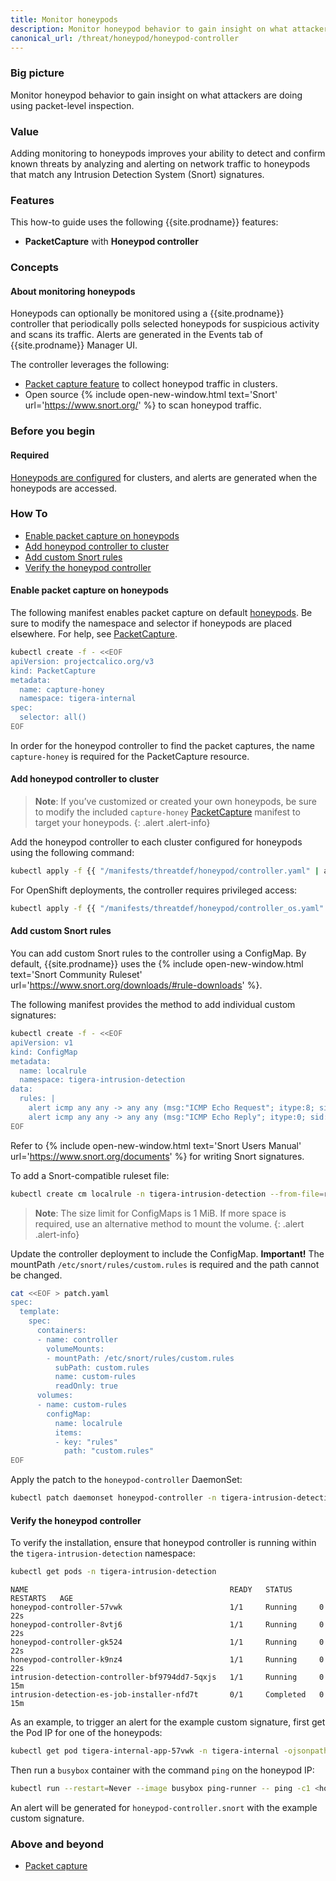 ```yaml
---
title: Monitor honeypods
description: Monitor honeypod behavior to gain insight on what attackers are doing.
canonical_url: /threat/honeypod/honeypod-controller
---
```


### Big picture

Monitor honeypod behavior to gain insight on what attackers are doing using packet-level inspection.

### Value

Adding monitoring to honeypods improves your ability to detect and confirm known threats by analyzing and alerting on network traffic to honeypods that match any Intrusion Detection System (Snort) signatures.

### Features

This how-to guide uses the following {{site.prodname}} features:

- **PacketCapture** with **Honeypod controller**

### Concepts

#### About monitoring honeypods

Honeypods can optionally be monitored using a {{site.prodname}} controller that periodically polls selected honeypods for suspicious activity and scans its traffic. Alerts are generated in the Events tab of {{site.prodname}} Manager UI.

The controller leverages the following:

- [Packet capture feature]({{site.baseurl}}/visibility/packetcapture) to collect honeypod traffic in clusters.
- Open source {% include open-new-window.html text='Snort' url='https://www.snort.org/' %} to scan honeypod traffic.

### Before you begin

#### Required

[Honeypods are configured]({{site.baseurl}}/threat/honeypod/honeypods) for clusters, and alerts are generated when the honeypods are accessed.

### How To

  - [Enable packet capture on honeypods](#enable-packet-capture-on-honeypods)
  - [Add honeypod controller to cluster](#add-honeypod-controller-to-cluster)
  - [Add custom Snort rules](#add-custom-snort-rules)
  - [Verify the honeypod controller](#verify-the-honeypod-controller)

#### Enable packet capture on honeypods

The following manifest enables packet capture on default [honeypods]({{site.baseurl}}/threat/honeypod/honeypods). 
Be sure to modify the namespace and selector if honeypods are placed elsewhere. 
For help, see [PacketCapture]({{site.baseurl}}/visibility/packetcapture).

```bash
kubectl create -f - <<EOF
apiVersion: projectcalico.org/v3
kind: PacketCapture
metadata:
  name: capture-honey
  namespace: tigera-internal
spec:
  selector: all()
EOF
```

In order for the honeypod controller to find the packet captures, the name `capture-honey` is required for the PacketCapture resource.

#### Add honeypod controller to cluster

> **Note**: If you’ve customized or created your own honeypods, be sure to modify the included `capture-honey` [PacketCapture]({{site.baseurl}}/visibility/packetcapture) manifest to target your honeypods.
{: .alert .alert-info} 

Add the honeypod controller to each cluster configured for honeypods using the following command:

```bash
kubectl apply -f {{ "/manifests/threatdef/honeypod/controller.yaml" | absolute_url }} 
```

For OpenShift deployments, the controller requires privileged access:

```bash
kubectl apply -f {{ "/manifests/threatdef/honeypod/controller_os.yaml" | absolute_url }} 
```

#### Add custom Snort rules

You can add custom Snort rules to the controller using a ConfigMap. By default, {{site.prodname}} uses the {% include open-new-window.html text='Snort Community Ruleset' url='https://www.snort.org/downloads/#rule-downloads' %}.

The following manifest provides the method to add individual custom signatures:

```bash
kubectl create -f - <<EOF
apiVersion: v1
kind: ConfigMap
metadata:
  name: localrule
  namespace: tigera-intrusion-detection
data:
  rules: |
    alert icmp any any -> any any (msg:"ICMP Echo Request"; itype:8; sid:1000000;)
    alert icmp any any -> any any (msg:"ICMP Echo Reply"; itype:0; sid:1000001;)
EOF
```
Refer to {% include open-new-window.html text='Snort Users Manual' url='https://www.snort.org/documents' %} for writing Snort signatures.

To add a Snort-compatible ruleset file:

```bash
kubectl create cm localrule -n tigera-intrusion-detection --from-file=rules=<SNORT-RULESET-LOCATION>
```

> **Note**: The size limit for ConfigMaps is 1 MiB. If more space is required, use an alternative method to mount the volume.
{: .alert .alert-info} 

Update the controller deployment to include the ConfigMap. **Important!** The mountPath `/etc/snort/rules/custom.rules` is required and the path cannot be changed.


```bash
cat <<EOF > patch.yaml
spec:
  template:
    spec: 
      containers:
      - name: controller
        volumeMounts:
        - mountPath: /etc/snort/rules/custom.rules
          subPath: custom.rules
          name: custom-rules
          readOnly: true
      volumes:
      - name: custom-rules
        configMap:
          name: localrule
          items:
          - key: "rules"
            path: "custom.rules"
EOF
```

Apply the patch to the `honeypod-controller` DaemonSet:

```bash
kubectl patch daemonset honeypod-controller -n tigera-intrusion-detection --patch "$(cat patch.yaml)"
```

#### Verify the honeypod controller

To verify the installation, ensure that honeypod controller is running within the `tigera-intrusion-detection` namespace:

```bash
kubectl get pods -n tigera-intrusion-detection
```

```shell
NAME                                             READY   STATUS      RESTARTS   AGE
honeypod-controller-57vwk                        1/1     Running     0          22s
honeypod-controller-8vtj6                        1/1     Running     0          22s
honeypod-controller-gk524                        1/1     Running     0          22s
honeypod-controller-k9nz4                        1/1     Running     0          22s
intrusion-detection-controller-bf9794dd7-5qxjs   1/1     Running     0          15m
intrusion-detection-es-job-installer-nfd7t       0/1     Completed   0          15m

```

As an example, to trigger an alert for the example custom signature, first get the Pod IP for one of the honeypods:

```bash
kubectl get pod tigera-internal-app-57vwk -n tigera-internal -ojsonpath='{.status.podIP}'
```

Then run a `busybox` container with the command `ping` on the honeypod IP:

```bash
kubectl run --restart=Never --image busybox ping-runner -- ping -c1 <honeypod IP>
```

An alert will be generated for `honeypod-controller.snort` with the example custom signature.


### Above and beyond

- [Packet capture]({{site.baseurl}}/visibility/packetcapture)

